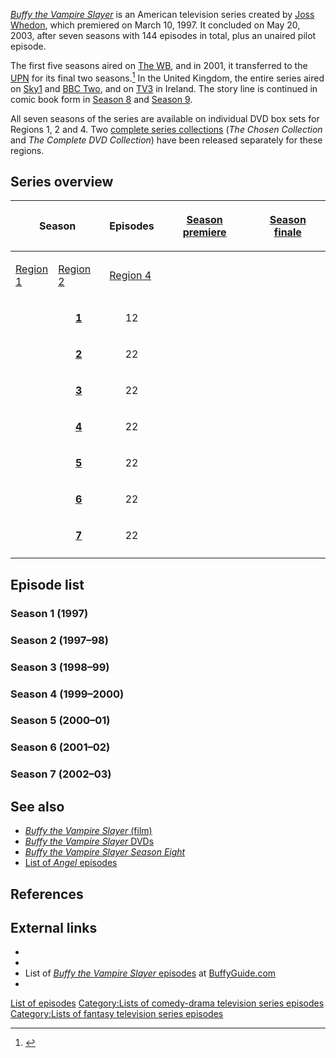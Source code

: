 {{DISPLAYTITLE:List of ''Buffy the Vampire Slayer'' episodes}}
''[[Buffy the Vampire Slayer]]'' is an American television series created by [[Joss Whedon]], which premiered on March 10, 1997. It concluded on May 20, 2003, after seven seasons with 144 episodes in total, plus an unaired pilot episode.

The first five seasons aired on [[The WB Television Network|The WB]], and in 2001, it transferred to the [[UPN]] for its final two seasons.<ref>{{cite web|url=http://www.cesnur.org/2001/buffy_april01.htm|title='Buffy,' Moving to UPN, Tries to Be WB Slayer|accessdate=October 20, 2006|work=cesnur.org}}</ref> In the United Kingdom, the entire series aired on [[Sky1]] and [[BBC Two]], and on [[TV3 (Ireland)|TV3]] in Ireland. The story line is continued in comic book form in [[Buffy the Vampire Slayer Season Eight|Season 8]] and [[Buffy the Vampire Slayer Season Nine|Season 9]].

All seven seasons of the series are available on individual DVD box sets for Regions 1, 2 and 4. Two [[Buffy the Vampire Slayer DVDs#Collections|complete series collections]] (''The Chosen Collection'' and ''The Complete DVD Collection'') have been released separately for these regions.

== Series overview ==
{| class="wikitable" width="100%"
|-
! colspan="2" rowspan="2"| Season 
!! rowspan="2"| Episodes 
!! rowspan="2"| [[Season premiere]]
!! rowspan="2"| [[Season finale]]
!! colspan="4"| DVD release date
|-
! [[DVD region code|Region 1]]
! [[DVD region code|Region 2]]
! [[DVD region code|Region 4]]
|-
| width="5" bgcolor="#365BA2" height="10px"|
| align="center" | '''[[#Season 1 (1997)|1]]'''
| align="center" | 12
| align="center" | {{Start date|1997|3|10}}
| align="center" | {{End date|1997|6|2}}
| align="center" | {{Start date|2002|1|15}}<ref>{{Cite web |url=http://www.amazon.com/dp/B00005221I |title=Buffy The Vampire Slayer - The Complete First Season (1997) |work=[[Amazon.com]] |accessdate=July 29, 2010}}</ref>
| align="center" | {{Start date|2000|11|27}}<ref name="DVDs_R2">{{Cite web |url=http://www.bbc.co.uk/cult/buffy/buffystuff/dvdvideo/index.shtml |title=Buffy DVD and VHS |publisher=[[BBC]] |accessdate=July 30, 2010}}</ref>
| align="center" | {{Start date|2000|11|20}}
|-
| width="5" bgcolor="#E34234" height="10px"|
| align="center" | '''[[#Season 2 (1997–98)|2]]'''
| align="center" | 22
| align="center" | {{Start date|1997|9|15}}
| align="center" | {{End date|1998|5|19}}
| align="center" | {{Start date|2002|6|11}}<ref>{{Cite web |url=http://www.amazon.com/dp/B000063IOT |title=Buffy the Vampire Slayer - The Complete Second Season (1997) |work=[[Amazon.com]] |accessdate=July 29, 2010}}</ref>
| align="center" | {{Start date|2001|5|21}}<ref name="DVDs_R2"/>
| align="center" | {{Start date|2001|6|15}}
|-
| width="5" bgcolor="#679267" height="10px"|
| align="center" | '''[[#Season 3 (1998–99)|3]]'''
| align="center" | 22
| align="center" | {{Start date|1998|9|29}}
| align="center" | {{End date|1999|7|13}}
| align="center" | {{Start date|2003|1|7}}<ref>{{Cite web |url=http://www.amazon.com/dp/B00006RCNX |title=Buffy the Vampire Slayer - The Complete Third Season (1997) |work=[[Amazon.com]] |accessdate=July 29, 2010}}</ref>
| align="center" | {{Start date|2001|10|29}}<ref name="DVDs_R2"/>
| align="center" | {{Start date|2001|11|22}}
|-
| width="5" bgcolor="#A9A9A9" height="10px"|
| align="center" | '''[[#Season 4 (1999–2000)|4]]'''
| align="center" | 22
| align="center" | {{Start date|1999|10|5}}
| align="center" | {{End date|2000|5|23}}
| align="center" | {{Start date|2003|6|10}}<ref>{{Cite web |url=http://www.amazon.com/dp/B00008K2XP |title=Buffy the Vampire Slayer - The Complete Fourth Season (1997) |work=[[Amazon.com]] |accessdate=July 30, 2010}}</ref>
| align="center" | {{Start date|2002|5|13}}<ref name="DVDs_R2"/>
| align="center" | {{Start date|2002|5|20}}
|-
| width="5" bgcolor="#890e22" height="10px"|
| align="center" | '''[[#Season 5 (2000–01)|5]]'''
| align="center" | 22
| align="center" | {{Start date|2000|9|26}}
| align="center" | {{End date|2001|5|22}}
| align="center" | {{Start date|2003|12|9}}<ref>{{Cite web |url=http://www.amazon.com/dp/B0000AQS18 |title=Buffy the Vampire Slayer - The Complete Fifth Season (1997) |work=[[Amazon.com]] |accessdate=July 30, 2010}}</ref>
| align="center" | {{Start date|2002|10|28}}<ref name="DVDs_R2"/>
| align="center" | {{Start date|2002|11|29}}
|-
| width="5" bgcolor="#7A4901" height="10px"|
| align="center" | '''[[#Season 6 (2001–02)|6]]'''
| align="center" | 22
| align="center" | {{Start date|2001|10|2}}
| align="center" | {{End date|2002|5|21}}
| align="center" | {{Start date|2004|5|25}}<ref>{{Cite web |url=http://www.amazon.com/dp/B0000DANYD |title=Buffy The Vampire Slayer - The Complete Sixth Season (1997) |work=[[Amazon.com]] |accessdate=July 30, 2010}}</ref>
| align="center" | {{Start date|2003|5|12}}<ref name="DVDs_R2"/>
| align="center" | {{Start date|2003|4|20}}
|-
| width="5" bgcolor="#056B70" height="10px"|
| align="center" | '''[[#Season 7 (2002–03)|7]]'''
| align="center" | 22
| align="center" | {{Start date|2002|9|24}}
| align="center" | {{End date|2003|5|20}}
| align="center" | {{Start date|2004|11|16}}<ref>{{Cite web |url=http://www.amazon.com/dp/B0002XVKMC |title=Buffy the Vampire Slayer - The Complete Seventh Season (1997) |work=[[Amazon.com]] |accessdate=July 30, 2010}}</ref>
| align="center" | {{Start date|2004|4|5}}<ref name="DVDs_R2"/>
| align="center" | {{Start date|2004|5|15}}
|-
|}

== Episode list ==
=== Season 1 (1997) ===
{{Main|Buffy the Vampire Slayer (season 1)}}
{{:Buffy the Vampire Slayer (season 1)}}

=== Season 2 (1997–98) ===
{{Main|Buffy the Vampire Slayer (season 2)}}
{{:Buffy the Vampire Slayer (season 2)}}

=== Season 3 (1998–99) ===
{{Main|Buffy the Vampire Slayer (season 3)}}
{{:Buffy the Vampire Slayer (season 3)}}

=== Season 4 (1999–2000) ===
{{Main|Buffy the Vampire Slayer (season 4)}}
{{:Buffy the Vampire Slayer (season 4)}}

=== Season 5 (2000–01) ===
{{Main|Buffy the Vampire Slayer (season 5)}}
{{:Buffy the Vampire Slayer (season 5)}}

=== Season 6 (2001–02) ===
{{Main|Buffy the Vampire Slayer (season 6)}}
{{:Buffy the Vampire Slayer (season 6)}}

=== Season 7 (2002–03) ===
{{Main|Buffy the Vampire Slayer (season 7)}}
{{:Buffy the Vampire Slayer (season 7)}}

== See also ==
* [[Buffy the Vampire Slayer (film)|''Buffy the Vampire Slayer'' (film)]]
* [[Buffy the Vampire Slayer DVDs|''Buffy the Vampire Slayer'' DVDs]]
* ''[[Buffy the Vampire Slayer Season Eight]]''
* [[List of Angel episodes|List of ''Angel'' episodes]]

== References ==
{{Reflist|2}}

== External links ==
* {{Imdb episodes|0118276|Buffy the Vampire Slayer}}
* {{Tv.com episodes|buffy-the-vampire-slayer|10|Buffy the Vampire Slayer}}
* List of [http://www.buffyguide.com/episodes.shtml ''Buffy the Vampire Slayer'' episodes] at [http://www.buffyguide.com BuffyGuide.com]
* {{Epguides|BuffytheVampireSlayer|Buffy the Vampire Slayer}}

{{Buffynav}}
{{BuffyEpisodes}}

{{DEFAULTSORT:Buffy The Vampire Slayer}}
[[Category:Buffy the Vampire Slayer|List of episodes]]
[[Category:Buffy the Vampire Slayer episodes| ]]
[[Category:Lists of comedy-drama television series episodes]]
[[Category:Lists of fantasy television series episodes]]

{{Link FL|tr}}